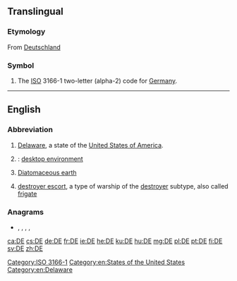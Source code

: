 {{also|Appendix:Variations of "de"}}
==Translingual==

===Etymology===
From [[Deutschland]]

===Symbol===
{{head|mul|symbol}}
# The [[ISO]] 3166-1 two-letter (alpha-2) code for [[Germany]].

[[Category:ISO 3166-1]]

----

==English==

===Abbreviation===
{{rfc-header|Abbreviation}}
{{head|en|abbreviation}}

# [[Delaware]], a state of the [[United States of America]].
# {{label|en|computing}}: [[desktop environment]]
# [[w:Diatomaceous earth|Diatomaceous earth]]
# {{label|en|US|navy}} [[destroyer escort]], a type of warship of the [[destroyer]] subtype, also called [[frigate]]

===Anagrams===
* {{l|en|ed}}, {{l|en|Ed}}, {{l|en|ED}}, {{l|en|Ed.}}, {{l|en|E.D.}}
[[Category:en:States of the United States]]
[[Category:en:Delaware]]

[[ca:DE]]
[[cs:DE]]
[[de:DE]]
[[fr:DE]]
[[ie:DE]]
[[he:DE]]
[[ku:DE]]
[[hu:DE]]
[[mg:DE]]
[[pl:DE]]
[[pt:DE]]
[[fi:DE]]
[[sv:DE]]
[[zh:DE]]